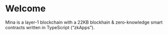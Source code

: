 
# Welcome

Mina is a layer-1 blockchain with a 22KB blockhain & zero-knowledge smart contracts written in TypeScript (“zkApps”).

<DocsGridLayout>
  <DocsGridEntry
    imgSrc="https://via.placeholder.com/300x250.png"
    title={"Build your first zkApp"}
    description={
      'Learn how zero-knowledge smart contracts ("zkApps") work and how to write your own using TypeScript.'
    }
    buttonText={"zkApp Developers"}
    buttonLink={"/zkapps"}
    isRow={true}
  />
  <DocsGridEntry
    imgSrc="/static/img/docs-images/home/about-mina.svg"
    title={"About Mina"}
    description={
      "Learn about Mina, zero-knowledge proofs, use cases, & read the Mina whitepaper."
    }
    buttonText={"About Mina"}
    buttonLink={"/"}
  />
  <DocsGridEntry
    imgSrc="/static/img/docs-images/home/using-mina.svg"
    title={"Using Mina"}
    description={"Where to get MINA, download a wallet, & more."}
    buttonText={"Using Mina"}
    buttonLink={"/"}
  />
  <DocsGridEntry
    imgSrc="/static/img/docs-images/home/node-operators.svg"
    title={"Run a Node"}
    description={
      "Learn how to run a Mina node as a block producer or snarker worker to participate in consensus."
    }
    buttonText={"Node Operators"}
    buttonLink={"/"}
  />
  <DocsGridEntry
    imgSrc="https://via.placeholder.com/300x250.png"
    title={"Participate"}
    description={
      "Join the community, apply for grants & the zkApps Builders Program, become a code contributor, & more."
    }
    buttonText={"Learn More"}
    buttonLink={"/"}
  />
</DocsGridLayout>
